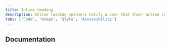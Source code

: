 ```yaml
---
title: Inline loading
description: Inline loading spinners notify a user that their action is being processed.
tabs: ['Code', 'Usage', 'Style', 'Accessibility']
---
```



<ComponentCode
  name="Inline loading"
  component="inline-loading"
  variation="inline-loading"
  hasReactVersion="inlineloading--inline-loading"
  hasVueVersion="inlineloading--default"
  hasAngularVersion="?path=/story/inline-loading--basic"
  codepen="dLMXow"></ComponentCode>

## Documentation

<ComponentDocs component="inline-loading"></ComponentDocs>
